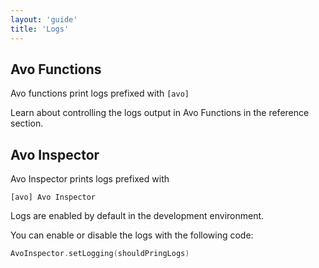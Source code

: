 ```yaml
---
layout: 'guide'
title: 'Logs'
---
```



## Avo Functions

Avo functions print logs prefixed with `[avo]`

Learn about controlling the logs output in Avo Functions <Link passHref href="/implementation/custom-loggers"><a>in the reference section</a></Link>.

## Avo Inspector

Avo Inspector prints logs prefixed with

`[avo] Avo Inspector`

Logs are enabled by default in the development environment.

You can enable or disable the logs with the following code:

```Swift
AvoInspector.setLogging(shouldPringLogs)
```
